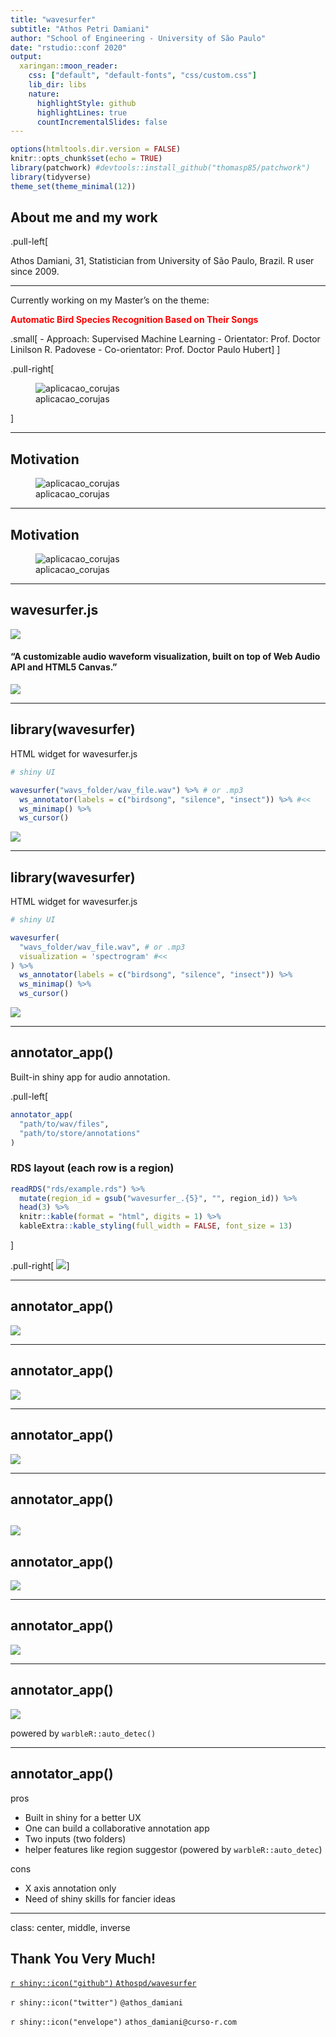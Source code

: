 ```yaml
---
title: "wavesurfer"
subtitle: "Athos Petri Damiani"
author: "School of Engineering - University of São Paulo"
date: "rstudio::conf 2020"
output:
  xaringan::moon_reader:
    css: ["default", "default-fonts", "css/custom.css"]
    lib_dir: libs
    nature:
      highlightStyle: github
      highlightLines: true
      countIncrementalSlides: false
---
```


```r
options(htmltools.dir.version = FALSE)
knitr::opts_chunk$set(echo = TRUE)
library(patchwork) #devtools::install_github("thomasp85/patchwork")
library(tidyverse)
theme_set(theme_minimal(12))
```

## About me and my work

.pull-left[

Athos Damiani, 31, Statistician from University of São Paulo, Brazil. R user since 2009. 
<hr/>
Currently working on my Master's on the theme:

<div align="center">
<strong style = "color: red">Automatic Bird Species Recognition Based on Their Songs</strong>
</div>

.small[
- Approach: Supervised Machine Learning
- Orientator: Prof. Doctor Linilson R. Padovese
- Co-orientator: Prof. Doctor Paulo Hubert
]
]

.pull-right[

![aplicacao_corujas](img/aplicacao_corujas3.png)

]

---

## Motivation


![aplicacao_corujas](img/abismo1.png)


---

## Motivation


![aplicacao_corujas](img/abismo2.png)


---

## wavesurfer.js

![](img/github_wavesurfer.png)

#### "A customizable audio waveform visualization, built on top of Web Audio API and HTML5 Canvas."

![](img/exemplos_wavesurfer.png)




---

## library(wavesurfer)

HTML widget for wavesurfer.js

```r
# shiny UI

wavesurfer("wavs_folder/wav_file.wav") %>% # or .mp3
  ws_annotator(labels = c("birdsong", "silence", "insect")) %>% #<<
  ws_minimap() %>%
  ws_cursor()
```

![](img/saida_wavesurfer1.png)

---

## library(wavesurfer)

HTML widget for wavesurfer.js

```r
# shiny UI

wavesurfer(
  "wavs_folder/wav_file.wav", # or .mp3
  visualization = 'spectrogram' #<<
) %>%
  ws_annotator(labels = c("birdsong", "silence", "insect")) %>% 
  ws_minimap() %>%
  ws_cursor()
```

![](img/saida_wavesurfer2.png)

---

## annotator_app()

Built-in shiny app for audio annotation.

.pull-left[
```r
annotator_app(
  "path/to/wav/files",
  "path/to/store/annotations"
)
```

### RDS layout (each row is a region)

```r
readRDS("rds/example.rds") %>% 
  mutate(region_id = gsub("wavesurfer_.{5}", "", region_id)) %>%
  head(3) %>%
  knitr::kable(format = "html", digits = 1) %>%
  kableExtra::kable_styling(full_width = FALSE, font_size = 13)
```


]

.pull-right[
![](img/folders.png)
]


---

## annotator_app()

![](img/annotator_app1.png)


---

## annotator_app()

![](img/annotator_app8.png)


---

## annotator_app()

![](img/annotator_app3.png)

---

## annotator_app()

![](img/annotator_app4.png)
---

## annotator_app()

![](img/annotator_app5.png)

---

## annotator_app()

![](img/annotator_app6.png)


---

## annotator_app()

![](img/annotator_app7.png)

powered by `warbleR::auto_detec()`

---

## annotator_app()

pros

- Built in shiny for a better UX
- One can build a collaborative annotation app
- Two inputs (two folders)
- helper features like region suggestor (powered by `warbleR::auto_detec`)

cons

- X axis annotation only
- Need of shiny skills for fancier ideas


---
class: center, middle, inverse

## Thank You Very Much!

[`r shiny::icon("github")` `Athospd/wavesurfer`](http://github.com/Athospd/wavesurfer)

`r shiny::icon("twitter")` `@athos_damiani`

`r shiny::icon("envelope")` `athos_damiani@curso-r.com`
